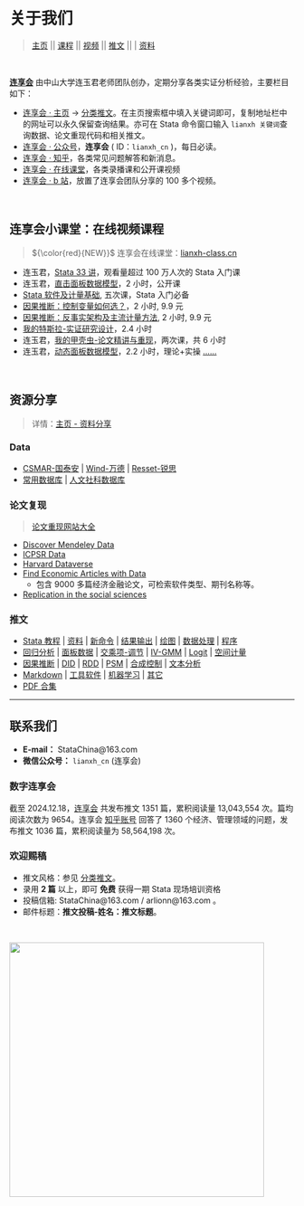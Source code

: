 # 关于我们 {.untitled}

> [主页](https://www.lianxh.cn) \|\| [课程](https://www.lianxh.cn/details/17.html) \|\| [视频](https://lianxh-class.cn/) \|\| [推文](https://www.lianxh.cn/blogs/all.html) \|\| \| [资料](https://www.lianxh.cn/share.html)

 

[**连享会**](https://www.lianxh.cn) 由中山大学连玉君老师团队创办，定期分享各类实证分析经验，主要栏目如下：

-   [连享会 · 主页](https://www.lianxh.cn) → [分类推文](https://www.lianxh.cn/blogs/all.html)。在主页搜索框中填入关键词即可，复制地址栏中的网址可以永久保留查询结果。亦可在 Stata 命令窗口输入 `lianxh 关键词`查询数据、论文重现代码和相关推文。
-   [连享会 · 公众号](https://mp.weixin.qq.com/s/PmSX1UvhAA_rffSCkxHAlQ)，**连享会** ( ID：`lianxh_cn` )，每日必读。
-   [连享会 · 知乎](https://www.zhihu.com/people/arlionn/)，各类常见问题解答和新消息。\
-   [连享会 · 在线课堂](https://www.lianxh.cn/Class.html)，各类录播课和公开课视频
-   [连享会 · b 站](https://space.bilibili.com/546535876)，放置了连享会团队分享的 100 多个视频。

 

## 连享会小课堂：在线视频课程

> ${\color{red}{NEW}}$ 连享会在线课堂：[lianxh-class.cn](https://lianxh-class.cn/)

-   连玉君，[Stata 33 讲](https://lianxh-class.cn/view/1527932289698443345)，观看量超过 100 万人次的 Stata 入门课
-   连玉君，[直击面板数据模型](https://lianxh-class.cn/view/1527932289698443344)，2 小时，公开课
-   [Stata 软件及计量基础](https://lianxh-class.cn/view/1527932289698443315), 五次课，Stata 入门必备
-   [因果推断：控制变量如何选？](https://lianxh-class.cn/view/1527932289698443328)，2 小时, 9.9 元
-   [因果推断：反事实架构及主流计量方法](https://lianxh-class.cn/view/1527932289698443329), 2 小时, 9.9 元
-   [我的特斯拉-实证研究设计](https://lianxh-class.cn/view/1527932289698443313)，2.4 小时
-   连玉君，[我的甲壳虫-论文精讲与重现](https://lianxh-class.cn/view/1527932289698443314)，两次课，共 6 小时
-   连玉君，[动态面板数据模型](https://lianxh-class.cn/view/1527932289698443312)，2.2 小时，理论+实操 [……](https://lianxh-class.cn/)

 

## 资源分享

> 详情：[主页 - 资料分享](https://www.lianxh.cn/share.html)

### Data

-   [CSMAR-国泰安](http://www.gtarsc.com/#/datacenter/singletable) \| [Wind-万德](https://www.wind.com.cn/Default.html) \| [Resset-锐思](http://www.resset.cn/databases)
-   [常用数据库](https://www.lianxh.cn/news/0b65fd5165c2c.html) \| [人文社科数据库](https://www.lianxh.cn/news/6f06c914acde8.html)

### 论文复现

> [论文重现网站大全](https://www.lianxh.cn/details/232.html)

-   [Discover Mendeley Data](https://data.mendeley.com/)
-   [ICPSR Data](https://www.icpsr.umich.edu/icpsrweb/)
-   [Harvard Dataverse](https://dataverse.harvard.edu/)
-   [Find Economic Articles with Data](https://ejd.econ.mathematik.uni-ulm.de/)
    -   包含 9000 多篇经济金融论文，可检索软件类型、期刊名称等。
-   [Replication in the social sciences](http://replication.uni-goettingen.de/wiki/index.php/Main_Page)

### 推文

-   [Stata 教程](https://www.lianxh.cn/blogs/17.html) \| [资料](https://www.lianxh.cn/blogs/35.html) \| [新命令](https://www.lianxh.cn/blogs/43.html) \| [结果输出](https://www.lianxh.cn/blogs/22.html) \| [绘图](https://www.lianxh.cn/blogs/24.html) \| [数据处理](https://www.lianxh.cn/blogs/25.html) \| [程序](https://www.lianxh.cn/blogs/26.html)
-   [回归分析](https://www.lianxh.cn/blogs/32.html) \| [面板数据](https://www.lianxh.cn/blogs/20.html) \| [交乘项-调节](https://www.lianxh.cn/blogs/21.html) \| [IV-GMM](https://www.lianxh.cn/blogs/38.html) \| [Logit](https://www.lianxh.cn/blogs/27.html) \| [空间计量](https://www.lianxh.cn/blogs/29.html)
-   [因果推断](https://www.lianxh.cn/blogs/19.html) \| [DID](https://www.lianxh.cn/blogs/39.html) \| [RDD](https://www.lianxh.cn/blogs/40.html) \| [PSM](https://www.lianxh.cn/blogs/41.html) \| [合成控制](https://www.lianxh.cn/blogs/42.html) \| [文本分析](https://www.lianxh.cn/blogs/36.html)
-   [Markdown](https://www.lianxh.cn/blogs/30.html) \| [工具软件](https://www.lianxh.cn/blogs/23.html) \| [机器学习](https://www.lianxh.cn/blogs/47.html) \| [其它](https://www.lianxh.cn/blogs/33.html)
-   [PDF 合集](https://file.lianxh.cn/KC/lianxh_Blogs.pdf)

------------------------------------------------------------------------

## 联系我们

-   **E-mail：** StataChina\@163.com
-   **微信公众号：** `lianxh_cn` (连享会)

### 数字连享会

截至 2024.12.18，[连享会](https://www.lianxh.cn) 共发布推文 1351 篇，累积阅读量 13,043,554 次。篇均阅读次数为 9654。连享会 [知乎账号](https://www.zhihu.com/people/arlionn) 回答了 1360 个经济、管理领域的问题，发布推文 1036 篇，累积阅读量为 58,564,198 次。

### 欢迎赐稿

-   推文风格：参见 [分类推文](https://www.lianxh.cn/blogs/all.html)。
-   录用 **2 篇** 以上，即可 **免费** 获得一期 Stata 现场培训资格
-   投稿信箱: StataChina\@163.com / arlionn\@163.com 。
-   邮件标题：**推文投稿-姓名：推文标题**。

 

<img src="https://fig-lianxh.oss-cn-shenzhen.aliyuncs.com/%E8%BF%9E%E4%BA%AB%E4%BC%9A-%E8%8D%89%E6%96%99%E4%B8%BB%E9%A1%B5-%E4%B8%80%E7%A0%81%E5%B9%B3%E5%B7%9D600.png" style="width: 450px"/>
